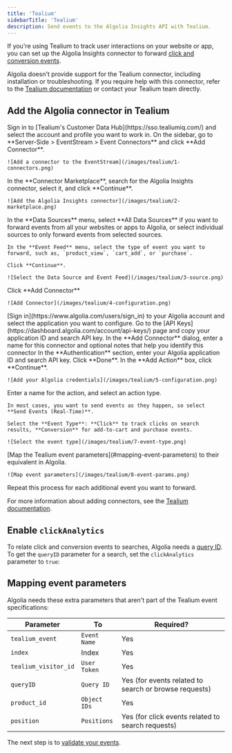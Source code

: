 ```yaml
---
title: 'Tealium'
sidebarTitle: 'Tealium'
description: Send events to the Algolia Insights API with Tealium.
---
```


If you're using Tealium to track user interactions on your website or app, you can set up the Algolia Insights connector to forward [click and conversion events](/guides/send-events/get-started/).

Algolia doesn't provide support for the Tealium connector, including installation or troubleshooting.
If you require help with this connector, refer to the [Tealium documentation](https://docs.tealium.com/server-side-connectors/algolia-insights-connector/) or contact your Tealium team directly.

## Add the Algolia connector in Tealium

<Steps>
  <Step title="Sign into Tealium">
    Sign in to [Tealium's Customer Data Hub](https://sso.tealiumiq.com/) and select the account and profile you want to work in.
  </Step>
  <Step title="Add connector">
    On the sidebar, go to **Server-Side > EventStream > Event Connectors** and click **Add Connector**.

    ![Add a connector to the EventStream](/images/tealium/1-connectors.png)
  </Step>
  <Step title="Select Algolia">
    In the **Connector Marketplace**, search for the Algolia Insights connector, select it, and click **Continue**.

    ![Add the Algolia Insights connector](/images/tealium/2-marketplace.png)
  </Step>
  <Step title="Select source">
    In the **Data Sources** menu, select **All Data Sources** if you want to forward events from all your websites or apps to Algolia, or select individual sources to only forward events from selected sources.

    In the **Event Feed** menu, select the type of event you want to forward, such as, `product_view`, `cart_add`, or `purchase`.

    Click **Continue**.

    ![Select the Data Source and Event Feed](/images/tealium/3-source.png)
  </Step>
  <Step title="Add connector">
    Click **Add Connector**

    ![Add Connector](/images/tealium/4-configuration.png)
  </Step>
  <Step title="Sign into Algolia">
    [Sign in](https://www.algolia.com/users/sign_in) to your Algolia account and select the application you want to configure.
  </Step>
  <Step title="Copy credentials">
    Go to the [API Keys](https://dashboard.algolia.com/account/api-keys/) page and copy your application ID and search API key.
  </Step>
  <Step title="Add credentials">
    In the **Add Connector** dialog, enter a name for this connector and optional notes that help you identify this connector
     In the **Authentication** section, enter your Algolia application ID and search API key.
     Click **Done**. 
     In the **Add Action** box, click **Continue**.

    ![Add your Algolia credentials](/images/tealium/5-configuration.png)
  </Step>
  <Step title="Select action type">
    Enter a name for the action, and select an action type.

    In most cases, you want to send events as they happen, so select **Send Events (Real-Time)**.

    Select the **Event Type**: **Click** to track clicks on search results, **Conversion** for add-to-cart and purchase events.

    ![Select the event type](/images/tealium/7-event-type.png)
  </Step>
  <Step title="Enter Tealium parameters">
    [Map the Tealium event parameters](#mapping-event-parameters) to their equivalent in Algolia.

    ![Map event parameters](/images/tealium/8-event-params.png)
  </Step>
  <Step title="Repeat">
    Repeat this process for each additional event you want to forward.
  </Step>
</Steps>

For more information about adding connectors, see the [Tealium documentation](https://docs.tealium.com/server-side/connectors/add/).

## Enable `clickAnalytics`

To relate click and conversion events to searches,
Algolia needs a [query ID](/guides/send-events/concepts/event-types/#what-is-the-query-id).
To get the `queryID` parameter for a search,
set the `clickAnalytics` parameter to `true`:


<ClickAnalytics />

## Mapping event parameters

Algolia needs these extra parameters that aren't part of the Tealium event specifications:

| Parameter | To | Required? |
| --------- | -- | --------- |
| `tealium_event`      | `Event Name` | Yes |
| `index`              | Index        | Yes |
| `tealium_visitor_id` | `User Token` | Yes |
| `queryID`            | `Query ID`   | Yes (for events related to search or browse requests) |
| `product_id`         | `Object IDs` | Yes |
| `position`           | `Positions`  | Yes (for click events related to search requests) |

The next step is to [validate your events](/guides/send-events/guides/validate/).